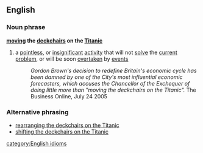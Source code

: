 ==English==
===Noun phrase===
'''[[moving]] the [[deckchair]]s on the [[Titanic]]'''
# a [[pointless]], or [[insignificant]] [[activity]] that will not [[solve]] the [[current]] [[problem]], or will be soon [[overtaken]] by [[event]]s
#:''Gordon Brown's decision to redefine Britain's economic cycle has been damned by one of the City's most influential economic forecasters, which accuses the Chancellor of the Exchequer of doing little more than "moving the deckchairs on the Titanic".'' The Business Online, July 24 2005

===Alternative phrasing===
*[[rearranging the deckchairs on the Titanic]]
*[[shifting the deckchairs on the Titanic]]
[[category:English idioms]]